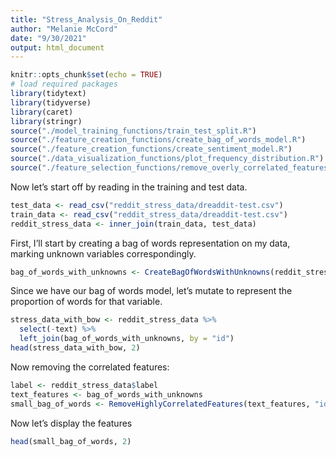 ```yaml
---
title: "Stress_Analysis_On_Reddit"
author: "Melanie McCord"
date: "9/30/2021"
output: html_document
---
```


```r
knitr::opts_chunk$set(echo = TRUE)
# load required packages
library(tidytext)
library(tidyverse)
library(caret)
library(stringr)
source("./model_training_functions/train_test_split.R")
source("./feature_creation_functions/create_bag_of_words_model.R")
source("./feature_creation_functions/create_sentiment_model.R")
source("./data_visualization_functions/plot_frequency_distribution.R")
source("./feature_selection_functions/remove_overly_correlated_features.R")

```
Now let's start off by reading in the training and test data.
```r
test_data <- read_csv("reddit_stress_data/dreaddit-test.csv")
train_data <- read_csv("reddit_stress_data/dreaddit-test.csv")
reddit_stress_data <- inner_join(train_data, test_data)
```
First, I'll start by creating a bag of words representation on my data, marking unknown variables correspondingly.
```r
bag_of_words_with_unknowns <- CreateBagOfWordsWithUnknowns(reddit_stress_data)
```

Since we have our bag of words model, let's mutate to represent the proportion of words for that variable.
```r
stress_data_with_bow <- reddit_stress_data %>%
  select(-text) %>%
  left_join(bag_of_words_with_unknowns, by = "id")
head(stress_data_with_bow, 2)
```
Now removing the correlated features:
```r
label <- reddit_stress_data$label
text_features <- bag_of_words_with_unknowns
small_bag_of_words <- RemoveHighlyCorrelatedFeatures(text_features, "id", 0.5)
```
Now let's display the features
```r
head(small_bag_of_words, 2)
```


